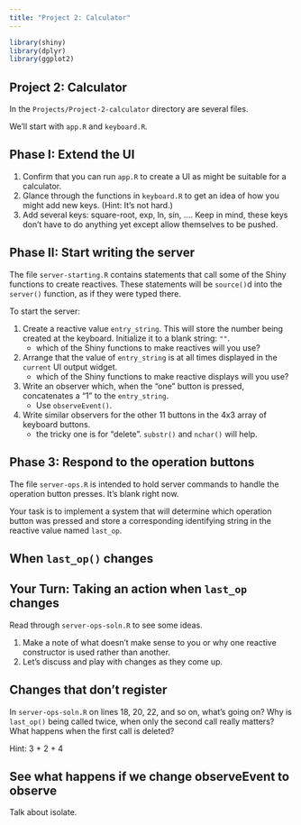 ```yaml
---
title: "Project 2: Calculator"
---
```


```r
library(shiny)
library(dplyr)
library(ggplot2)
```

## Project 2: Calculator 

In the `Projects/Project-2-calculator` directory are several files. 

We'll start with `app.R` and `keyboard.R`.

## Phase I: Extend the UI

1. Confirm that you can run `app.R` to create a UI as might be suitable for a calculator.
2. Glance through the functions in `keyboard.R` to get an idea of how you might add new keys. (Hint: It's not hard.)
3. Add several keys: square-root, exp,  ln, sin, .... Keep in mind, these keys don't have to do anything yet except allow themselves to be pushed.

## Phase II: Start writing the server

The file `server-starting.R` contains statements that call some of the Shiny functions to create reactives. These statements will be `source()`d into the `server()` function, as if they were typed there.

To start the server:

1. Create a reactive value `entry_string`. This will store the number being created at the keyboard. Initialize it to a blank string: `""`.
    - which of the Shiny functions to make reactives will you use?
2. Arrange that the value of `entry_string` is at all times displayed in the `current` UI output widget.
    - which of the Shiny functions to make reactive displays will you use?
3. Write an observer which, when the "one" button is pressed, concatenates a "1" to the `entry_string`. 
    - Use `observeEvent()`.
4. Write similar observers for the other 11 buttons in the 4x3 array of keyboard buttons.
    - the tricky one is for "delete". `substr()` and `nchar()` will help.

## Phase 3: Respond to the operation buttons

The file `server-ops.R` is intended to hold server commands to handle the operation  button presses. It's blank right now. 

Your task is to implement a system that will determine which operation button was pressed and store a corresponding identifying string in the reactive value named `last_op`.

## When `last_op()` changes

## Your Turn: Taking an action when `last_op` changes

Read through `server-ops-soln.R` to see some ideas.

1. Make a note of what doesn't make sense to you or why one reactive constructor is used rather than another.
2. Let's discuss and play with changes as they come up.

## Changes that don't register

In `server-ops-soln.R` on lines 18, 20, 22, and so on, what's going on? Why is `last_op()` being called twice, when only the second call really matters? What happens when the first call is deleted?

Hint: 3 + 2 + 4





## See what happens if we change observeEvent to observe

Talk about isolate.


